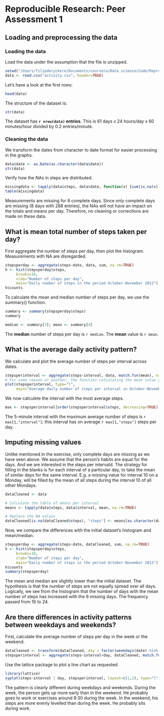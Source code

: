 # Reproducible Research: Peer Assessment 1

## Loading and preprocessing the data

### Loading the data
Load the data under the assumption that the file is unzipped.

```r
setwd("/Users/filipderyckere/Documents/coursera/Data science/Code/Reproducible research/Assignment1")
data <- read.csv("activity.csv", header=TRUE)
```

Let's have a look at the first rows:
```r
head(data)
```

The structure of the dataset is: 
```r
str(data)
```
The dataset has **`r nrow(data)` entries**. This is 61 days x 24 hours/day x 60 minutes/hour divided by 0.2 entries/minute.     

### Cleaning the data
We transform the dates from character to date format for easier processing in the graphs.   
```r
data$date <- as.Date(as.character(data$date))
str(data)
```

Verify how the NAs in steps are distributed.
```r
missingdata <- tapply(data$steps, data$date, function(x) {sum(is.na(x))})
table(missingdata)
```
Measurements are missing for 8 complete days. Since only complete days are missing (8 days with 288 entries), the NAs will not have an impact on the totals and means per day. Therefore, no cleaning or corrections are made on these data.

## What is mean total number of steps taken per day?
First aggregate the number of steps per day, then plot the histogram. Measurements with NA are disregarded.
```r
stepsperday <- aggregate(steps~date, data, sum, na.rm=TRUE)
h <- hist(stepsperday$steps,
     breaks=10,
     xlab="Number of steps per day", 
     main="Daily number of steps in the period October-November 2012")
h$counts
```

To calculate the mean and median number of steps per day, we use the summary() function.
```r
summary <- summary(stepsperday$steps)
summary
```

```r
median <- summary[3]; mean <- summary[4]
```
The **median** number of steps per day is `r median`. The **mean** value is `r mean`.

## What is the average daily activity pattern?
We calculate and plot the average number of steps per interval across dates.
```r
stepsperinterval <- aggregate(steps~interval, data, match.fun(mean), na.rm=TRUE)
# For some reason or another, the function calculating the mean value gives an error when match.fun is omitted in knitr.
plot(stepsperinterval, type="l",
     main="Average daily number of steps per interval in October-November 2012")
```


We now calculete the interval with the most average steps.
```r
max <- stepsperinterval[order(stepsperinterval$steps, decreasing=TRUE)[1], ]
```
The 5-minute interval with the maximum average number of steps is `r max[1,"interval"]`; this interval has on average `r max[1,"steps"]` steps per day. 

## Imputing missing values

Unlike mentioned in the exercise, only complete days are missing as we have seen above. 
We assume that the person's habits are equal for the days. And we are interested in the steps per intervald. The strategy for filling in the blanks is for each interval of a particular day, to take the mean of similar days for the same interval. E.g. a missing value for interval 10 on a Monday, will be filled by the mean of all steps during the interval 10 of all other Mondays.

```r
dataCleaned <- data

# Calculate the table of means per interval
means <- tapply(data$steps, data$interval, mean, na.rm=TRUE)

# Replace the NA values
dataCleaned[is.na(dataCleaned$steps), "steps"] <- means[as.character(dataCleaned[is.na(dataCleaned$steps), "interval"])]
```


Now, we compare the differences with the initial dataset's histogram and mean/median.
```r
stepsperday <- aggregate(steps~date, dataCleaned, sum, na.rm=TRUE)
h <- hist(stepsperday$steps, 
     breaks=10,
     xlab="Number of steps per day", 
     main="Daily number of steps in the period October-November 2012")
h$counts
summary(stepsperday)
```
The mean and median are slightly lower than the initial dataset. The hypothesis is that the number of steps are not equally spread over all days.
Logically, we see from the histogram that the number of days with the mean number of steps has increased with the 8 missing days. The frequency passed from 16 to 24.

## Are there differences in activity patterns between weekdays and weekends?
First, calculate the average number of steps per day in the week or the weekend.
```r
dataCleaned <- transform(dataCleaned, day = factor(weekdays(date) %in% c("Saturday", "Sunday"), labels=c("weekday", "weekend")))
stepsperinterval <- aggregate(steps~interval+day, dataCleaned, match.fun(mean), na.rm=TRUE)
```

Use the lattice package to plot a line chart as requested.
```r
library(lattice)
xyplot(steps~interval | day, stepsperinterval, layout=c(1,2), type="l", xlab="Interval", ylab="Number of steps")
```

The pattern is clearly different during weekdays and weekends. During the week, the person gets up more early than in the weekend. He probably goes to work or exercises around 8:30 during the week. In the weekend, his steps are more evenly levelled than during the week. He probably sits during work.

